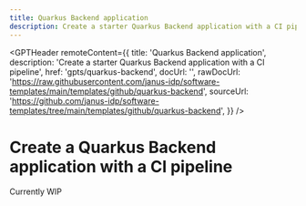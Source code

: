 ```yaml
---
title: Quarkus Backend application
description: Create a starter Quarkus Backend application with a CI pipeline
---
```



<GPTHeader
  remoteContent={{
    title: 'Quarkus Backend application',
    description: 'Create a starter Quarkus Backend application with a CI pipeline',
    href: 'gpts/quarkus-backend',
    docUrl: '',
    rawDocUrl:
      'https://raw.githubusercontent.com/janus-idp/software-templates/main/templates/github/quarkus-backend',
    sourceUrl:
      'https://github.com/janus-idp/software-templates/tree/main/templates/github/quarkus-backend',
  }}
/>

# Create a Quarkus Backend application with a CI pipeline

Currently WIP

